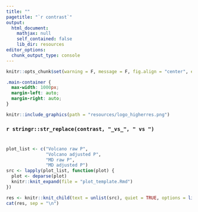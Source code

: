 ```yaml
---
title: ""
pagetitle: "`r contrast`"
output: 
  html_document:
    mathjax: null
    self_contained: false
    lib_dir: resources
editor_options: 
  chunk_output_type: console
---
```


```r
knitr::opts_chunk$set(warning = F, message = F, fig.align = "center", echo = F, cache = F)
```

```css
.main-container {
  max-width: 1000px;
  margin-left: auto;
  margin-right: auto;
}
```

```r
knitr::include_graphics(path = "resources/logo_higherres.png")
```

### `r stringr::str_replace(contrast, "_vs_", " vs ")` 

# {.tabset .tabset-fade .tabset-pills}

```r
plot_list <- c("Volcano raw P",
               "Volcano adjusted P",
               "MD raw P",
               "MD adjusted P")
src <- lapply(plot_list, function(plot) {
  plot <- deparse(plot)
  knitr::knit_expand(file = "plot_template.Rmd")
})

res <- knitr::knit_child(text = unlist(src), quiet = TRUE, options = list(root.dir = getwd()))
cat(res, sep = "\n")
```

# {-}

